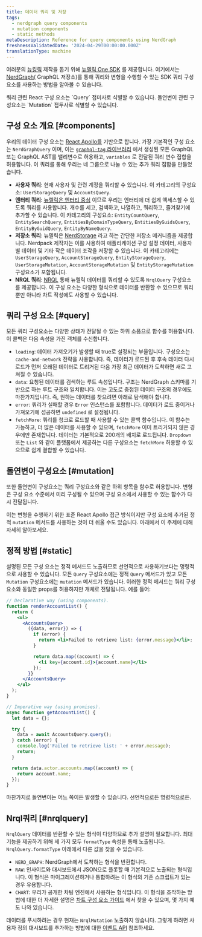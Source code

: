 ```yaml
---
title: 데이터 쿼리 및 저장
tags:
  - nerdgraph query components
  - mutation components
  - static methods
metaDescription: Reference for query components using NerdGraph
freshnessValidatedDate: '2024-04-29T00:00:00.000Z'
translationType: machine
---
```


여러분의 [뉴킹릭](/docs/new-relic-solutions/tutorials/build-hello-world-app) 제작을 돕기 위해 [뉴렐릭 One SDK](/docs/new-relic-solutions/build-nr-ui/sdk-component/intro-to-sdk) 를 제공합니다. 여기에서는 [NerdGraph(](/docs/apis/nerdgraph/get-started/introduction-new-relic-nerdgraph/) GraphQL 저장소)를 통해 쿼리와 변형을 수행할 수 있는 SDK 쿼리 구성 요소를 사용하는 방법을 알아볼 수 있습니다.

<Callout variant="tip">
  쿼리 관련 React 구성 요소는 `Query` 접미사로 식별할 수 있습니다. 돌연변이 관련 구성요소는 `Mutation` 접두사로 식별할 수 있습니다.
</Callout>

## 구성 요소 개요 [#components]

우리의 데이터 구성 요소는 [React Apollo를](https://www.apollographql.com/docs/react/) 기반으로 합니다. 가장 기본적인 구성 요소는 `NerdGraphQuery` 이며, 이는 [`graphql-tag` 라이브러리](https://github.com/apollographql/graphql-tag) 에서 생성된 모든 GraphQL 또는 GraphQL AST를 밸리변수로 허용하고, `variables` 로 전달된 쿼리 변수 집합을 허용합니다. 이 쿼리를 통해 우리는 네 그룹으로 나눌 수 있는 추가 쿼리 집합을 만들었습니다.

* **사용자 쿼리**: 현재 사용자 및 관련 계정을 쿼리할 수 있습니다. 이 카테고리의 구성요소: `UserStorageQuery` 및 `AccountsQuery`.
* **엔터티 쿼리**: [뉴렐릭은 엔터티 중심](https://docs.newrelic.com/docs/new-relic-one/use-new-relic-one/ui-data/new-relic-one-entity-explorer-view-performance-across-apps-services-hosts) 이므로 우리는 엔터티에 더 쉽게 액세스할 수 있도록 쿼리를 사용합니다. 개수를 세고, 검색하고, 나열하고, 쿼리하고, 즐겨찾기에 추가할 수 있습니다. 이 카테고리의 구성요소: `EntityCountQuery`, `EntitySearchQuery`, `EntitiesByDomainTypeQuery`, `EntitiesByGuidsQuery`, `EntityByGuidQuery`, `EntityByNameQuery`.
* **저장소 쿼리**: 뉴렐릭은 [NerdStorage](/docs/new-relic-solutions/build-nr-ui/nerdstorage) 라고 하는 간단한 저장소 메커니즘을 제공합니다. Nerdpack 제작자는 이를 사용하여 애플리케이션 구성 설정 데이터, 사용자별 데이터 및 기타 작은 데이터 조각을 저장할 수 있습니다. 이 카테고리에는 `UserStorageQuery`, `AccountStorageQuery`, `EntityStorageQuery`, `UserStorageMutation`, `AccountStorageMutation` 및 `EntityStorageMutation` 구성요소가 포함됩니다.
* **NRQL 쿼리**: [NRQL](/docs/nrql/get-started/introduction-nrql-how-nrql-works) 통해 뉴렐릭 데이터를 쿼리할 수 있도록 `NrqlQuery` 구성요소를 제공합니다. 이 구성 요소는 다양한 형식으로 데이터를 반환할 수 있으므로 쿼리뿐만 아니라 차트 작성에도 사용할 수 있습니다.

## 쿼리 구성 요소 [#query]

모든 쿼리 구성요소는 다양한 상태가 전달될 수 있는 하위 소품으로 함수를 허용합니다. 이 콜백은 다음 속성을 가진 객체를 수신합니다.

* `loading`: 데이터 가져오기가 발생할 때 true로 설정되는 부울입니다. 구성요소는 `cache-and-network` 전략을 사용합니다. 즉, 데이터가 로드된 후 후속 데이터 다시 로드가 먼저 오래된 데이터로 트리거된 다음 가장 최근 데이터가 도착하면 새로 고쳐질 수 있습니다.
* `data`: 요청된 데이터를 검색하는 루트 속성입니다. 구조는 NerdGraph 스키마를 기반으로 하는 루트 구조와 일치합니다. 이는 고도로 중첩된 데이터 구조의 경우에도 마찬가지입니다. 즉, 원하는 데이터를 찾으려면 아래로 탐색해야 합니다.
* `error`: 쿼리가 실패할 경우 `Error` 인스턴스를 포함합니다. 데이터가 로드 중이거나 가져오기에 성공하면 `undefined` 로 설정됩니다.
* `fetchMore`: 쿼리를 청크로 로드할 때 사용할 수 있는 콜백 함수입니다. 이 함수는 가능하고, 더 많은 데이터를 사용할 수 있으며, `fetchMore` 이미 트리거되지 않은 경우에만 존재합니다. 데이터는 기본적으로 200개의 배치로 로드됩니다. `Dropdown` 또는 `List` 와 같이 플랫폼에서 제공하는 다른 구성요소는 `fetchMore` 허용할 수 있으므로 쉽게 결합할 수 있습니다.

## 돌연변이 구성요소 [#mutation]

또한 돌연변이 구성요소는 쿼리 구성요소와 같은 하위 항목을 함수로 허용합니다. 변형은 구성 요소 수준에서 미리 구성될 수 있으며 구성 요소에서 사용할 수 있는 함수가 다시 전달됩니다.

이는 변형을 수행하기 위한 표준 React Apollo 접근 방식이지만 구성 요소에 추가된 정적 `mutation` 메서드를 사용하는 것이 더 쉬울 수도 있습니다. 아래에서 이 주제에 대해 자세히 알아보세요.

## 정적 방법 [#static]

설명된 모든 구성 요소는 정적 메서드도 노출하므로 선언적으로 사용하기보다는 명령적으로 사용할 수 있습니다. 모든 `Query` 구성요소에는 정적 `Query` 메서드가 있고 모든 `Mutation` 구성요소에는 `mutation` 메서드가 있습니다. 이러한 정적 메서드는 쿼리 구성 요소와 동일한 props를 허용하지만 개체로 전달됩니다. 예를 들어:

```jsx
// Declarative way (using components).
function renderAccountList() {
  return (
    <ul>
      <AccountsQuery>
        ({data, error}) => {
          if (error) {
            return <li>Failed to retrieve list: {error.message}</li>;
          }

          return data.map((account) => {
            <li key={account.id}>{account.name}</li>
          });
        }}
      </AccountsQuery>
    </ul>
  );
}

// Imperative way (using promises).
async function getAccountList() {
  let data = {};

  try {
    data = await AccountsQuery.query();
  } catch (error) {
    console.log('Failed to retrieve list: ' + error.message);
    return;
  }

  return data.actor.accounts.map((account) => {
    return account.name;
  });
}
```

마찬가지로 돌연변이는 어느 쪽이든 발생할 수 있습니다. 선언적으로든 명령적으로든.

## Nrql쿼리 [#nrqlquery]

`NrqlQuery` 데이터를 반환할 수 있는 형식이 다양하므로 추가 설명이 필요합니다. 최대 기능을 제공하기 위해 세 가지 모두 `formatType` 속성을 통해 노출됩니다. `NrqlQuery.formatType` 아래에서 다른 값을 찾을 수 있습니다.

* `NERD_GRAPH`: NerdGraph에서 도착하는 형식을 반환합니다.
* `RAW`: 인사이트와 대시보드에서 JSON으로 플롯할 때 기본적으로 노출되는 형식입니다. 이 형식은 마이그레이션하거나 통합하려는 이 형식의 기존 스크립트가 있는 경우 유용합니다.
* `CHART`: 우리가 공개한 차팅 엔진에서 사용하는 형식입니다. 이 형식을 조작하는 방법에 대한 더 자세한 설명은 [차트 구성 요소 가이드](/docs/new-relic-solutions/build-nr-ui/sdk-component/intro-to-sdk) 에서 찾을 수 있으며, 몇 가지 예도 나와 있습니다.

데이터를 푸시하려는 경우 현재는 `NrqlMutation` 노출하지 않습니다. 그렇게 하려면 사용자 정의 대시보드를 추가하는 방법에 대한 [이벤트 API](/docs/data-apis/ingest-apis/event-api/introduction-event-api/) 참조하세요.